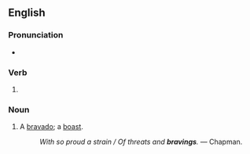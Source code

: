 ==English==

===Pronunciation===
* {{IPA|/ˈbɹeɪvɪŋ/|lang=en}}

===Verb===
{{head|en|present participle}}

# {{present participle of|brave|lang=en|nocat=1}}

===Noun===
{{en-noun}}

# A [[bravado]]; a [[boast]].
#: ''With so proud a strain / Of threats and '''bravings'''.'' &mdash; Chapman.